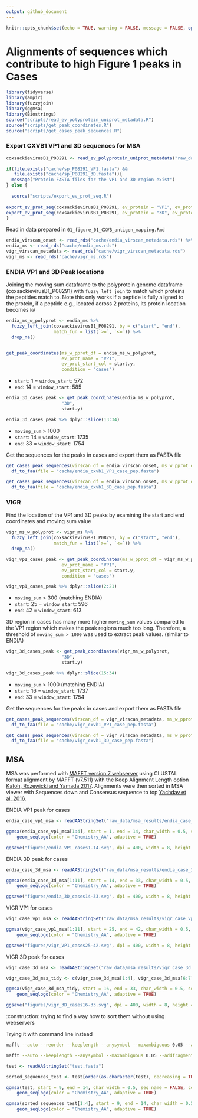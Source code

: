 ```yaml
---
output: github_document
---
```


```r
knitr::opts_chunk$set(echo = TRUE, warning = FALSE, message = FALSE, options(readr.show_col_types = FALSE))
```

# Alignments of sequences which contribute to high Figure 1 peaks in Cases

```r
library(tidyverse)
library(ampir)
library(fuzzyjoin)
library(ggmsa)
library(Biostrings)
source("scripts/read_ev_polyprotein_uniprot_metadata.R")
source("scripts/get_peak_coordinates.R")
source("scripts/get_cases_peak_sequences.R")
```

### Export CXVB1 VP1 and 3D sequences for MSA

```r
coxsackievirusB1_P08291 <- read_ev_polyprotein_uniprot_metadata("raw_data/coxsackievirusB1_P08291.tsv")

if(file.exists("cache/sp_P08291_VP1.fasta") &&
   file.exists("cache/sp_P08291_3D.fasta")){
  message("Protein FASTA files for the VP1 and 3D region exist")
} else {
  
  source("scripts/export_ev_prot_seq.R")
  
export_ev_prot_seq(coxsackievirusB1_P08291, ev_protein = "VP1", ev_protein_suffix = "sp_P08291_")
export_ev_prot_seq(coxsackievirusB1_P08291, ev_protein = "3D", ev_protein_suffix = "sp_P08291_")
}
```

Read in data prepared in `01_figure_01_CXVB_antigen_mapping.Rmd`

```r
endia_virscan_onset <- read_rds("cache/endia_virscan_metadata.rds") %>% filter(onset_visit == 1)
endia_ms <- read_rds("cache/endia_ms.rds")
vigr_virscan_metadata <- read_rds("cache/vigr_virscan_metadata.rds")
vigr_ms <- read_rds("cache/vigr_ms.rds")
```

### ENDIA VP1 and 3D Peak locations

Joining the moving sum dataframe to the polyprotein genome dataframe (coxsackievirusB1_P08291) with `fuzzy_left_join` to match which proteins the peptides match to.
Note this only works if a peptide is fully aligned to the protein, if a peptide e.g., located across 2 proteins, its protein location becomes `NA`

```r
endia_ms_w_polyprot <- endia_ms %>%
  fuzzy_left_join(coxsackievirusB1_P08291, by = c("start", "end"),
                  match_fun = list(`>=`, `<=`)) %>% 
  drop_na()


get_peak_coordinates(ms_w_pprot_df = endia_ms_w_polyprot,
                     ev_prot_name = "VP1",
                     ev_prot_start_col = start.y,
                     condition = "cases")
```

- `start`: 1 = `window_start`: 572
- `end`: 14 = `window_start`: 585

```r
endia_3d_cases_peak <- get_peak_coordinates(endia_ms_w_polyprot,
                     "3D",
                     start.y) 

endia_3d_cases_peak %>% dplyr::slice(13:34)
```

- `moving_sum` > 1000 
- `start`: 14 = `window_start`: 1735
- `end`: 33 = `window_start`: 1754


Get the sequences for the peaks in cases and export them as FASTA file 
```r
get_cases_peak_sequences(virscan_df = endia_virscan_onset, ms_w_pprot_df = endia_ms_w_polyprot, ev_prot_name = "VP1") %>% 
  df_to_faa(file = "cache/endia_cxvb1_VP1_case_pep.fasta")

get_cases_peak_sequences(virscan_df = endia_virscan_onset, ms_w_pprot_df = endia_ms_w_polyprot, ev_prot_name = "3D") %>% 
  df_to_faa(file = "cache/endia_cxvb1_3D_case_pep.fasta")
```

### VIGR

Find the location of the VP1 and 3D peaks by examining the start and end coordinates and moving sum value

```r
vigr_ms_w_polyprot <- vigr_ms %>%
  fuzzy_left_join(coxsackievirusB1_P08291, by = c("start", "end"),
                  match_fun = list(`>=`, `<=`)) %>% 
  drop_na()

vigr_vp1_cases_peak <- get_peak_coordinates(ms_w_pprot_df = vigr_ms_w_polyprot,
                     ev_prot_name = "VP1",
                     ev_prot_start_col = start.y,
                     condition = "cases") 

vigr_vp1_cases_peak %>% dplyr::slice(2:21)
```

- `moving_sum` > 300 (matching ENDIA)
- `start`: 25 = `window_start`: 596
- `end`: 42 = `window_start`: 613

3D region in cases has many more higher `moving_sum` values compared to the VP1 region which makes the peak regions much too long. Therefore, a threshold of `moving_sum > 1000` was used to extract peak values. (similar to ENDIA)

```r
vigr_3d_cases_peak <- get_peak_coordinates(vigr_ms_w_polyprot,
                     "3D",
                     start.y) 

vigr_3d_cases_peak %>% dplyr::slice(15:34)
```

- `moving_sum` > 1000 (matching ENDIA)
- `start`: 16 = `window_start`: 1737
- `end`: 33 = `window_start`: 1754

Get the sequences for the peaks in cases and export them as FASTA file 
```r
get_cases_peak_sequences(virscan_df = vigr_virscan_metadata, ms_w_pprot_df = vigr_ms_w_polyprot, ev_prot_name = "VP1") %>% 
  df_to_faa(file = "cache/vigr_cxvb1_VP1_case_pep.fasta")

get_cases_peak_sequences(virscan_df = vigr_virscan_metadata, ms_w_pprot_df = vigr_ms_w_polyprot, ev_prot_name = "3D") %>% 
  df_to_faa(file = "cache/vigr_cxvb1_3D_case_pep.fasta")
```

## MSA 

MSA was performed with [MAFFT version 7 webserver](https://mafft.cbrc.jp/alignment/server/add_sarscov2.html?mar15) using CLUSTAL format alignment by MAFFT (v7.511) with the Keep Alignment Length option [Katoh, Rozewicki and Yamada 2017](https://doi.org/10.1093/bib/bbx108). Alignments were then sorted in MSA viewer with Sequences down and Consensus sequence to top [Yachdav et al. 2016](https://doi.org/10.1093/bioinformatics/btw474).

ENDIA VP1 peak for cases

```r
endia_case_vp1_msa <- readAAStringSet("raw_data/msa_results/endia_case_vp1.fasta")

ggmsa(endia_case_vp1_msa[1:4], start = 1, end = 14, char_width = 0.5, seq_name = FALSE, color = "Hydrophobicity", consensus_views = TRUE, disagreement = FALSE, ref = "sp_P08291_VP1", border = "white") +
    geom_seqlogo(color = "Chemistry_AA", adaptive = TRUE)
```

```r
ggsave("figures/endia_VP1_cases1-14.svg", dpi = 400, width = 8, height = 8)
```

ENDIA 3D peak for cases

```r
endia_case_3d_msa <- readAAStringSet("raw_data/msa_results/endia_case_3d.fasta")

ggmsa(endia_case_3d_msa[1:11], start = 14, end = 33, char_width = 0.5, seq_name = FALSE, color = "Hydrophobicity", consensus_views = TRUE, disagreement = FALSE, ref = "sp_P08291_3D", border = "white") +
    geom_seqlogo(color = "Chemistry_AA", adaptive = TRUE)
```

```r
ggsave("figures/endia_3D_cases14-33.svg", dpi = 400, width = 8, height = 8)
```

VIGR VP1 for cases

```r
vigr_case_vp1_msa <- readAAStringSet("raw_data/msa_results/vigr_case_vp1.fasta")

ggmsa(vigr_case_vp1_msa[1:11], start = 25, end = 42, char_width = 0.5, seq_name = FALSE, color = "Hydrophobicity", consensus_views = TRUE, disagreement = FALSE, ref = "sp_P08291_VP1", border = "white") +
    geom_seqlogo(color = "Chemistry_AA", adaptive = TRUE)
```

```r
ggsave("figures/vigr_VP1_cases25-42.svg", dpi = 400, width = 8, height = 8)
```

VIGR 3D peak for cases

```r
vigr_case_3d_msa <- readAAStringSet("raw_data/msa_results/vigr_case_3d.fasta")

vigr_case_3d_msa_tidy <- c(vigr_case_3d_msa[1:4], vigr_case_3d_msa[6:7], vigr_case_3d_msa[9:10], vigr_case_3d_msa[12:13])

ggmsa(vigr_case_3d_msa_tidy, start = 16, end = 33, char_width = 0.5, seq_name = FALSE, color = "Hydrophobicity", consensus_views = TRUE, disagreement = FALSE, ref = "sp_P08291_3D", border = "white") +
    geom_seqlogo(color = "Chemistry_AA", adaptive = TRUE)
```

```r
ggsave("figures/vigr_3D_cases16-33.svg", dpi = 400, width = 8, height = 8)
```

:construction: trying to find a way how to sort them without using webservers

Trying it with command line instead

```bash
mafft --auto --reorder --keeplength --anysymbol --maxambiguous 0.05 --addfragments cache/endia_cxvb1_VP1_case_pep.fasta cache/sp_P08291_VP1.fasta > test.fasta 

mafft --auto --keeplength --anysymbol --maxambiguous 0.05 --addfragments cache/endia_cxvb1_VP1_case_pep.fasta cache/sp_P08291_VP1.fasta > test2.fasta 
```

```r
test <- readAAStringSet("test.fasta")

sorted_sequences_test <- test[order(as.character(test), decreasing = TRUE)]

ggmsa(test, start = 9, end = 14, char_width = 0.5, seq_name = FALSE, color = "Hydrophobicity", consensus_views = TRUE, disagreement = FALSE, ref = "sp|P08291|VP1", border = "white") +
    geom_seqlogo(color = "Chemistry_AA", adaptive = TRUE)

ggmsa(sorted_sequences_test[1:4], start = 9, end = 14, char_width = 0.5, seq_name = FALSE, color = "Hydrophobicity", consensus_views = TRUE, disagreement = FALSE, ref = "sp|P08291|VP1", border = "white") +
    geom_seqlogo(color = "Chemistry_AA", adaptive = TRUE)
```